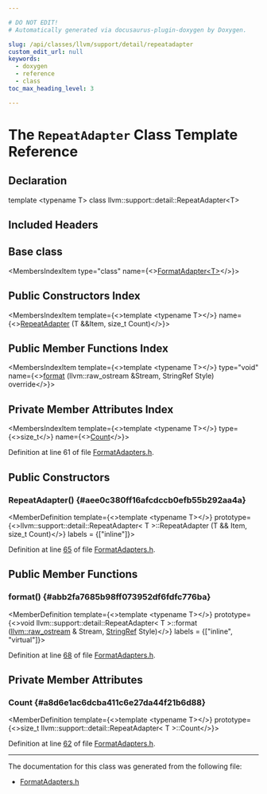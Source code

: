```yaml
---

# DO NOT EDIT!
# Automatically generated via docusaurus-plugin-doxygen by Doxygen.

slug: /api/classes/llvm/support/detail/repeatadapter
custom_edit_url: null
keywords:
  - doxygen
  - reference
  - class
toc_max_heading_level: 3

---
```





# The `RepeatAdapter` Class Template Reference

<DoxygenPage pluginConfig={pluginConfig}>



## Declaration

<CodeBlock>template &lt;typename T&gt;
class llvm::support::detail::RepeatAdapter&lt;T&gt;</CodeBlock>

## Included Headers

<IncludesList>
<IncludesListItem
  filePath="llvm/Support/FormatAdapters.h"
  permalink="/docs/api/files/include/include/llvm/include/llvm/support/formatadapters-h"
  isLocal="true" />
</IncludesList>

## Base class

<MembersIndex>

<MembersIndexItem
  type="class"
  name={<><a href="/docs/api/classes/llvm/formatadapter">FormatAdapter&lt;T&gt;</a></>}>
</MembersIndexItem>

</MembersIndex>

## Public Constructors Index

<MembersIndex>

<MembersIndexItem
  template={<>template &lt;typename T&gt;</>}
  name={<><a href="#aee0c380ff16afcdccb0efb55b292aa4a">RepeatAdapter</a> (T &amp;&amp;Item, size&#95;t Count)</>}>
</MembersIndexItem>

</MembersIndex>

## Public Member Functions Index

<MembersIndex>

<MembersIndexItem
  template={<>template &lt;typename T&gt;</>}
  type="void"
  name={<><a href="#abb2fa7685b98ff073952df6fdfc776ba">format</a> (llvm::raw&#95;ostream &amp;Stream, StringRef Style) override</>}>
</MembersIndexItem>

</MembersIndex>

## Private Member Attributes Index

<MembersIndex>

<MembersIndexItem
  template={<>template &lt;typename T&gt;</>}
  type={<>size&#95;t</>}
  name={<><a href="#a8d6e1ac6dcba411c6e27da44f21b6d88">Count</a></>}>
</MembersIndexItem>

</MembersIndex>


Definition at line 61 of file <a href="/docs/api/files/include/include/llvm/include/llvm/support/formatadapters-h">FormatAdapters.h</a>.

<SectionDefinition>

## Public Constructors

### RepeatAdapter() {#aee0c380ff16afcdccb0efb55b292aa4a}

<MemberDefinition
  template={<>template &lt;typename T&gt;</>}
  prototype={<>llvm::support::detail::RepeatAdapter&lt; T &gt;::RepeatAdapter (T &amp;&amp; Item, size&#95;t Count)</>}
  labels = {["inline"]}>

Definition at line <a href="/docs/api/files/include/include/llvm/include/llvm/support/formatadapters-h/#l00065">65</a> of file <a href="/docs/api/files/include/include/llvm/include/llvm/support/formatadapters-h">FormatAdapters.h</a>.
</MemberDefinition>

</SectionDefinition>

<SectionDefinition>

## Public Member Functions

### format() {#abb2fa7685b98ff073952df6fdfc776ba}

<MemberDefinition
  template={<>template &lt;typename T&gt;</>}
  prototype={<>void llvm::support::detail::RepeatAdapter&lt; T &gt;::format (<a href="/docs/api/classes/llvm/raw-ostream">llvm::raw&#95;ostream</a> &amp; Stream, <a href="/docs/api/classes/llvm/stringref">StringRef</a> Style)</>}
  labels = {["inline", "virtual"]}>

Definition at line <a href="/docs/api/files/include/include/llvm/include/llvm/support/formatadapters-h/#l00068">68</a> of file <a href="/docs/api/files/include/include/llvm/include/llvm/support/formatadapters-h">FormatAdapters.h</a>.
</MemberDefinition>

</SectionDefinition>

<SectionDefinition>

## Private Member Attributes

### Count {#a8d6e1ac6dcba411c6e27da44f21b6d88}

<MemberDefinition
  template={<>template &lt;typename T&gt;</>}
  prototype={<>size&#95;t llvm::support::detail::RepeatAdapter&lt; T &gt;::Count</>}>

Definition at line <a href="/docs/api/files/include/include/llvm/include/llvm/support/formatadapters-h/#l00062">62</a> of file <a href="/docs/api/files/include/include/llvm/include/llvm/support/formatadapters-h">FormatAdapters.h</a>.
</MemberDefinition>

</SectionDefinition>

<hr/>

The documentation for this class was generated from the following file:

<ul>
<li><a href="/docs/api/files/include/include/llvm/include/llvm/support/formatadapters-h">FormatAdapters.h</a></li>
</ul>

</DoxygenPage>
